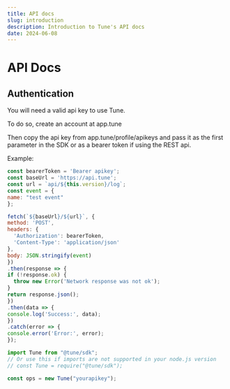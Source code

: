 ```yaml
---
title: API docs
slug: introduction
description: Introduction to Tune's API docs
date: 2024-06-08
---
```



# API Docs

## Authentication

You will need a valid api key to use Tune.

To do so, create an account at app.tune

Then copy the api key from app.tune/profile/apikeys and pass it as the first parameter in the SDK or as a bearer token if using the REST api.

Example:
  ```js
const bearerToken = 'Bearer apikey';
const baseUrl = 'https://api.tune';
const url = `api/${this.version}/log`;
const event = {
  name: "test event"
};

fetch(`${baseUrl}/${url}`, {
  method: 'POST',
  headers: {
    'Authorization': bearerToken,
    'Content-Type': 'application/json'
  },
  body: JSON.stringify(event)
})
.then(response => {
  if (!response.ok) {
    throw new Error('Network response was not ok');
  }
  return response.json();
})
.then(data => {
  console.log('Success:', data);
})
.catch(error => {
  console.error('Error:', error);
});
```

  ```js
import Tune from "@tune/sdk";
// Or use this if imports are not supported in your node.js version
// const Tune = require("@tune/sdk");

const ops = new Tune("yourapikey");
```
